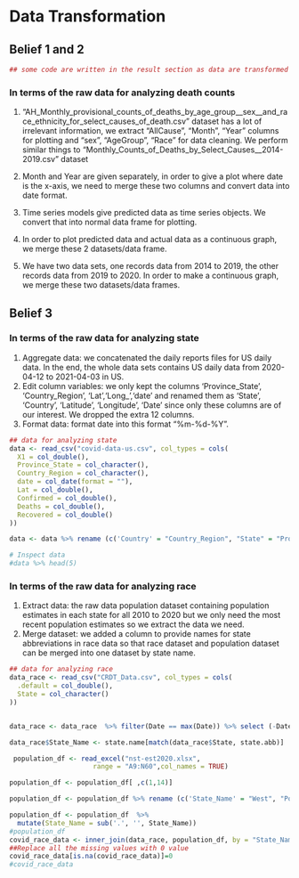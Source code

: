 # Data Transformation

## Belief 1 and 2
```R
## some code are written in the result section as data are transformed after each plot.
```

### In terms of the raw data for analyzing death counts

1. "AH_Monthly_provisional_counts_of_deaths_by_age_group__sex__and_race_ethnicity_for_select_causes_of_death.csv" dataset has a lot of irrelevant information, we extract "AllCause", "Month", "Year" columns for plotting and "sex", "AgeGroup", "Race" for data cleaning. We perform similar things to "Monthly_Counts_of_Deaths_by_Select_Causes__2014-2019.csv" dataset

2. Month and Year are given separately, in order to give a plot where date is the x-axis, we need to merge these two columns and convert data into date format.

3. Time series models give predicted data as time series objects. We convert that into normal data frame for plotting.

4. In order to plot predicted data and actual data as a continuous graph, we merge these 2 datasets/data frame.

5. We have two data sets, one records data from 2014 to 2019, the other records data from 2019 to 2020. In order to make a continuous graph, we merge these two datasets/data frames.

## Belief 3



### In terms of the raw data for analyzing state
1. Aggregate data: we concatenated the daily reports files for US daily data. In the end, the whole data sets contains US daily data from 2020-04-12 to 2021-04-03 in US. 
2. Edit column variables: we only kept the columns 'Province_State', 'Country_Region', 'Lat','Long_','date' and renamed them as 'State', 'Country', 'Latitude', 'Longitude', 'Date' since only these columns are of our interest. We dropped the extra 12 columns.
3. Format data: format date into this format "%m-%d-%Y".

```r
## data for analyzing state
data <- read_csv("covid-data-us.csv", col_types = cols(
  X1 = col_double(),
  Province_State = col_character(),
  Country_Region = col_character(),
  date = col_date(format = ""),
  Lat = col_double(),
  Confirmed = col_double(),
  Deaths = col_double(),
  Recovered = col_double()
))

data <- data %>% rename (c('Country' = "Country_Region", "State" = "Province_State", 'Latitude' = 'Lat', 'Longitude' = 'Long_', 'Date' = 'date'))                               

# Inspect data
#data %>% head(5)

```

### In terms of the raw data for analyzing race
1. Extract data: the raw data population dataset containing population estimates in each state for all 2010 to 2020 but we only need the most recent population estimates so we extract the data we need.
2. Merge dataset: we added a column to provide names for state abbreviations in race data so that race dataset and population dataset can be merged into one dataset by state name. 


```r
## data for analyzing race
data_race <- read_csv("CRDT_Data.csv", col_types = cols(
  .default = col_double(),
  State = col_character()
))


data_race <- data_race  %>% filter(Date == max(Date)) %>% select (-Date)

data_race$State_Name <- state.name[match(data_race$State, state.abb)]

 population_df <- read_excel("nst-est2020.xlsx",
                     range = "A9:N60",col_names = TRUE)

population_df <- population_df[ ,c(1,14)]

population_df <- population_df %>% rename (c('State_Name' = "West", "Population" = "78654756")) 

population_df <- population_df  %>%
  mutate(State_Name = sub('.', '', State_Name))
#population_df
covid_race_data <- inner_join(data_race, population_df, by = "State_Name")
##Replace all the missing values with 0 value
covid_race_data[is.na(covid_race_data)]=0
#covid_race_data

```




